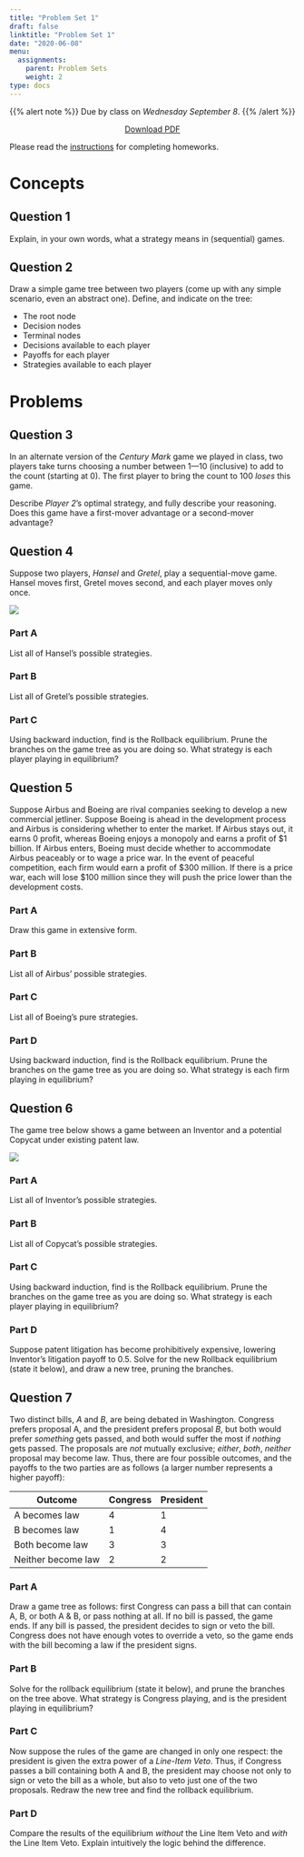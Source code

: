 ```yaml
---
title: "Problem Set 1"
draft: false
linktitle: "Problem Set 1"
date: "2020-06-08"
menu:
  assignments:
    parent: Problem Sets
    weight: 2
type: docs
---
```


{{% alert note %}}
Due by class on *Wednesday September 8*.
{{% /alert %}}

<p style="text-align:center"><a target="_blank" href="/assignments/01-problem-set-pdf.pdf"><span class="btn btn-primary btn-lg"><i class="fas fa-file-pdf"></i> Download PDF</a></span></p>

Please read the [instructions](/assignments/problem-sets) for completing homeworks.

# Concepts

## Question 1

Explain, in your own words, what a strategy means in (sequential) games. 

## Question 2

Draw a simple game tree between two players (come up with any simple scenario, even an abstract one). Define, and indicate on the tree: 

- The root node
- Decision nodes
- Terminal nodes
- Decisions available to each player
- Payoffs for each player
- Strategies available to each player

# Problems

## Question 3

In an alternate version of the *Century Mark* game we played in class, two players take turns choosing a number between 1—10 (inclusive) to add to the count (starting at 0). The first player to bring the count to 100 *loses* this game.

Describe *Player 2*'s optimal strategy, and fully describe your reasoning. Does this game have a first-mover advantage or a second-mover advantage?

## Question 4

Suppose two players, *Hansel* and *Gretel*, play a sequential-move game. Hansel moves first, Gretel moves second, and each player moves only once.

![](../../images/hw_hansel_gretel.png)

### Part A

List all of Hansel's possible strategies.

### Part B

List all of Gretel's possible strategies.

### Part C

Using backward induction, find is the Rollback equilibrium. Prune the branches on the game tree as you are doing so. What strategy is each player playing in equilibrium?


## Question 5

Suppose Airbus and Boeing are rival companies seeking to develop a new commercial jetliner. Suppose Boeing is ahead in the development process and Airbus is considering whether to enter the market. If Airbus stays out, it earns 0 profit, whereas Boeing enjoys a monopoly and earns a profit of <span>&#36;</span>1 billion. If Airbus enters, Boeing must decide whether to accommodate Airbus peaceably or to wage a price war. In the event of peaceful competition, each firm would earn a profit of <span>&#36;</span>300 million. If there is a price war, each will lose <span>&#36;</span>100 million since they will push the price lower than the development costs.

### Part A

Draw this game in extensive form.

### Part B

List all of Airbus' possible strategies.

### Part C

List all of Boeing's pure strategies.

### Part D

Using backward induction, find is the Rollback equilibrium. Prune the branches on the game tree as you are doing so. What strategy is each firm playing in equilibrium?


## Question 6

The game tree below shows a game between an Inventor and a potential Copycat under existing patent law.

![](../../images/hw_innovate_game.png)

### Part A
List all of Inventor's possible strategies.

### Part B
List all of Copycat's possible strategies.

### Part C

Using backward induction, find is the Rollback equilibrium. Prune the branches on the game tree as you are doing so. What strategy is each player playing in equilibrium?

### Part D

Suppose patent litigation has become prohibitively expensive, lowering Inventor's litigation payoff to $0.5$. Solve for the new Rollback equilibrium (state it below), and draw a new tree, pruning the branches.

## Question 7

Two distinct bills, $A$ and $B$, are being debated in Washington. Congress prefers proposal A, and the president prefers proposal $B$, but both would prefer *something* gets passed, and both would suffer the most if *nothing* gets passed. The proposals are *not* mutually exclusive; *either*, *both*, *neither* proposal may become law. Thus, there are four possible outcomes, and the payoffs to the two parties are as follows (a larger number represents a higher payoff):

| Outcome            | Congress      |  President  |
|--------------------|:--------------|:------------|
| A becomes law      | 4             | 1           |
| B becomes law      | 1             | 4           |
| Both become law    | 3             | 3           |
| Neither become law | 2             | 2           |


### Part A

Draw a game tree as follows: first Congress can pass a bill that can contain A, B, or both A & B, or pass nothing at all. If no bill is passed, the game ends. If any bill is passed, the president decides to sign or veto the bill. Congress does not have enough votes to override a veto, so the game ends with the bill becoming a law if the president signs.

### Part B

Solve for the rollback equilibrium (state it below), and prune the branches on the tree above. What strategy is Congress playing, and is the president playing in equilibrium?

### Part C

Now suppose the rules of the game are changed in only one respect: the president is given the extra power of a *Line-Item Veto*. Thus, if Congress passes a bill containing both A and B, the president may choose not only to sign or veto the bill as a whole, but also to veto just one of the two proposals. Redraw the new tree and find the rollback equilibrium.

### Part D

Compare the results of the equilibrium *without* the Line Item Veto and *with* the Line Item Veto. Explain intuitively the logic behind the difference. 